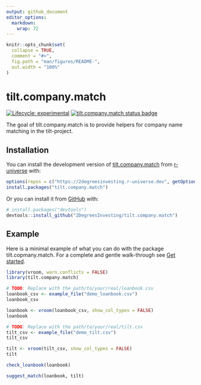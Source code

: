 ```yaml
---
output: github_document
editor_options: 
  markdown: 
    wrap: 72
---
```


<!-- README.md is generated from README.Rmd. Please edit that file -->

```r
knitr::opts_chunk$set(
  collapse = TRUE,
  comment = "#>",
  fig.path = "man/figures/README-",
  out.width = "100%"
)
```

# tilt.company.match

<!-- badges: start -->
[![Lifecycle: experimental](https://img.shields.io/badge/lifecycle-experimental-orange.svg)](https://lifecycle.r-lib.org/articles/stages.html#experimental)
[![tilt.company.match status badge](https://2degreesinvesting.r-universe.dev/badges/tilt.company.match)](https://2degreesinvesting.r-universe.dev)
<!-- badges: end -->

The goal of tilt.company.match is to provide helpers for company name
matching in the tilt-project.

## Installation

You can install the development version of
[tilt.company.match](https://github.com/2DegreesInvesting/tilt.company.match)
from [r-universe](https://r-universe.dev/) with:

```r
options(repos = c("https://2degreesinvesting.r-universe.dev", getOption("repos")))
install.packages("tilt.company.match")
```

Or you can install it from [GitHub](https://github.com/) with:

``` r
# install.packages("devtools")
devtools::install_github("2DegreesInvesting/tilt.company.match")
```

## Example

Here is a minimal example of what you can do with the package
tilt.copmany.match. For a complete and gentle walk-through see [Get
started](https://2degreesinvesting.github.io/tilt.company.match/articles/tilt-company-match.html).

```r
library(vroom, warn.conflicts = FALSE)
library(tilt.company.match)

# TODO: Replace with the path/to/your/real/loanbook.csv
loanbook_csv <- example_file("demo_loanbook.csv")
loanbook_csv

loanbook <- vroom(loanbook_csv, show_col_types = FALSE)
loanbook

# TODO: Replace with the path/to/your/real/tilt.csv
tilt_csv <- example_file("demo_tilt.csv")
tilt_csv

tilt <- vroom(tilt_csv, show_col_types = FALSE)
tilt

check_loanbook(loanbook)

suggest_match(loanbook, tilt)
```
